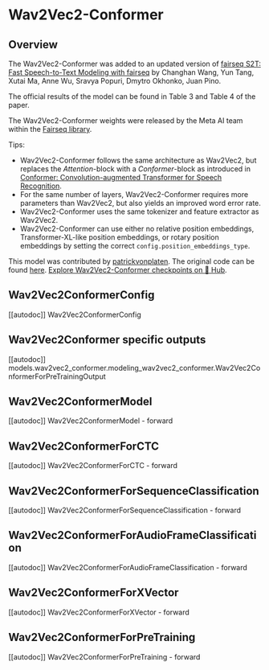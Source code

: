 <!--Copyright 2023 The HuggingFace Team. All rights reserved.

Licensed under the Apache License, Version 2.0 (the "License"); you may not use this file except in compliance with
the License. You may obtain a copy of the License at

http://www.apache.org/licenses/LICENSE-2.0

Unless required by applicable law or agreed to in writing, software distributed under the License is distributed on
an "AS IS" BASIS, WITHOUT WARRANTIES OR CONDITIONS OF ANY KIND, either express or implied. See the License for the
specific language governing permissions and limitations under the License.
-->

# Wav2Vec2-Conformer

## Overview

The Wav2Vec2-Conformer was added to an updated version of [fairseq S2T: Fast Speech-to-Text Modeling with fairseq](https://arxiv.org/abs/2010.05171) by Changhan Wang, Yun Tang, Xutai Ma, Anne Wu, Sravya Popuri, Dmytro Okhonko, Juan Pino.

The official results of the model can be found in Table 3 and Table 4 of the paper.

The Wav2Vec2-Conformer weights were released by the Meta AI team within the [Fairseq library](https://github.com/pytorch/fairseq/blob/main/examples/wav2vec/README.md#pre-trained-models).

Tips:

- Wav2Vec2-Conformer follows the same architecture as Wav2Vec2, but replaces the *Attention*-block with a *Conformer*-block
  as introduced in [Conformer: Convolution-augmented Transformer for Speech Recognition](https://arxiv.org/abs/2005.08100).
- For the same number of layers, Wav2Vec2-Conformer requires more parameters than Wav2Vec2, but also yields 
an improved word error rate.
- Wav2Vec2-Conformer uses the same tokenizer and feature extractor as Wav2Vec2.
- Wav2Vec2-Conformer can use either no relative position embeddings, Transformer-XL-like position embeddings, or
  rotary position embeddings by setting the correct `config.position_embeddings_type`.

This model was contributed by [patrickvonplaten](https://huggingface.co/patrickvonplaten).
The original code can be found [here](https://github.com/pytorch/fairseq/tree/main/examples/wav2vec).
[Explore Wav2Vec2-Conformer checkpoints on 🤗 Hub](https://huggingface.co/models?sort=downloads&search=Wav2Vec2-Conformer).

## Wav2Vec2ConformerConfig

[[autodoc]] Wav2Vec2ConformerConfig

## Wav2Vec2Conformer specific outputs

[[autodoc]] models.wav2vec2_conformer.modeling_wav2vec2_conformer.Wav2Vec2ConformerForPreTrainingOutput

## Wav2Vec2ConformerModel

[[autodoc]] Wav2Vec2ConformerModel
    - forward

## Wav2Vec2ConformerForCTC

[[autodoc]] Wav2Vec2ConformerForCTC
    - forward

## Wav2Vec2ConformerForSequenceClassification

[[autodoc]] Wav2Vec2ConformerForSequenceClassification
    - forward

## Wav2Vec2ConformerForAudioFrameClassification

[[autodoc]] Wav2Vec2ConformerForAudioFrameClassification
    - forward

## Wav2Vec2ConformerForXVector

[[autodoc]] Wav2Vec2ConformerForXVector
    - forward

## Wav2Vec2ConformerForPreTraining

[[autodoc]] Wav2Vec2ConformerForPreTraining
    - forward

